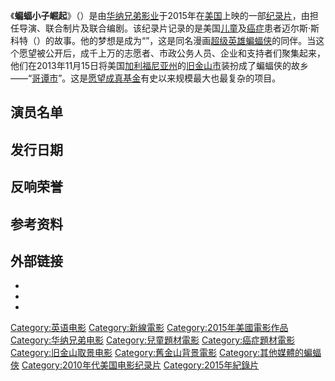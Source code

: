 {{NoteTA
|G1 = Surname
|G2 = USComic
}}
{{Infobox film
| name           = 蝙蝠小子崛起
| original_name  = {{lang|en|''Batkid Begins''}}
| image          = 
| image_size     = 
| caption        = 
| sec-title      = 一个被全世界听到的愿望<br /><small>{{lang|en|The Wish Heard Around the World}}</small>
| director       = {{Link-en|达娜·奈克曼|Dana Nachman}}
| producer_2     = {{Plain list|
* {{Link-en|达娜·奈克曼|Dana Nachman}}
* 丽萨·米克（{{lang|en|Liza Meak}}）
}}
| writer         = {{Plain list|
* {{Link-en|达娜·奈克曼|Dana Nachman}}
* {{Link-en|库特·库恩尼|Kurt Kuenne}}
}}
| starring       = {{Plain list|
* 迈尔斯·斯科特<small>（{{lang|en|Miles Scott}}）</small>
* 艾瑞克·约翰斯顿<small>（{{lang|en|Eric Johnston}}）</small>
* 奥尔·奥本海默<small>（{{lang|en|Or Oppenheimer}}）</small>
* {{Nowrap|罗恩·奥本海默<small>（{{lang|en|Ron Oppenheimer}}）</small>}}
}}
| music          = {{Link-en|戴维·特威迪|Dave Tweedie}}
| cinematography = {{Plain list|
* 小多恩·哈迪（{{lang|en|Don Hardy Jr.}}）
* 娜奥米·图雷（{{lang|en|Naomi Ture}}）
}}
| editing        = {{Link-en|库特·库恩尼|Kurt Kuenne}}
| studio         = {{Plain list|
* KTF电影公司（{{lang|en|KTF Films}}）
* [[新線影業|新线制作公司]]
}}
| runtime        = 87分钟
| country        = {{USA}}
| language       = [[英语|英语]]
| released       = {{Film date|2015|01|24|{{Link-en|斯兰丹思电影节|Slamdance Film Festival}}|2015|06|26|[[美国|美国]]}}
| distributor    = [[华纳兄弟|华纳兄弟影业]]
| gross          = 74,709[[美元|美元]]<ref>{{cite web |title=Batkid Begins: The Wish Heard Around the World |url=https://www.boxofficemojo.com/title/tt3884528/ |publisher=[[Box_Office_Mojo|Box Office Mojo]] |accessdate=2021-02-04}}</ref>
| cn_name        = 蝙蝠小子崛起
| hk_name        = 
| tw_name        = 蝙蝠俠小子
}}

《'''蝙蝠小子崛起'''》（{{Lang-en|''Batkid Begins''}}）是由[[华纳兄弟|华纳兄弟影业]]于2015年在[[美国|美国]]上映的一部[[纪录片|纪录片]]，由{{Link-en|达娜·奈克曼|Dana Nachman}}担任导演、联合制片及联合编剧。该纪录片记录的是美国[[儿童|儿童]]及[[癌症|癌症]]患者迈尔斯·斯科特（{{lang|en|Miles Scott}}）的故事。他的梦想是成为“{{Link-en|蝙蝠小子|Batkid}}”，这是同名漫画[[超级英雄|超级英雄]][[蝙蝠侠|蝙蝠侠]]的同伴。当这个愿望被公开后，成千上万的志愿者、市政公务人员、企业和支持者们聚集起来，他们在2013年11月15日将美国[[加利福尼亚州|加利福尼亚州]]的[[旧金山市|旧金山市]]装扮成了蝙蝠侠的故乡——“[[哥谭市|哥谭市]]”。这是[[愿望成真基金|愿望成真基金]]有史以来规模最大也最复杂的项目。

== 演员名单 ==

== 发行日期 ==

== 反响荣誉 ==

== 参考资料 ==
{{Reflist}}

== 外部链接 ==
* {{IMDb name|3884528|蝙蝠小子崛起}}
* {{Douban|26300046|蝙蝠小子崛起}}
* {{Mtime|219976|蝙蝠小子崛起}}

{{蝙蝠俠}}
{{其他媒體的蝙蝠俠}}
{{DEFAULTSORT:Batkid}}

[[Category:英语电影|Category:英语电影]]
[[Category:新線電影|Category:新線電影]]
[[Category:2015年美國電影作品|Category:2015年美國電影作品]]
[[Category:华纳兄弟电影|Category:华纳兄弟电影]]
[[Category:兒童題材電影|Category:兒童題材電影]]
[[Category:癌症題材電影|Category:癌症題材電影]]
[[Category:旧金山取景电影|Category:旧金山取景电影]]
[[Category:舊金山背景電影|Category:舊金山背景電影]]
[[Category:其他媒體的蝙蝠俠|Category:其他媒體的蝙蝠俠]]
[[Category:2010年代美国电影纪录片|Category:2010年代美国电影纪录片]]
[[Category:2015年紀錄片|Category:2015年紀錄片]]
